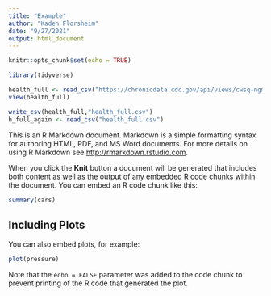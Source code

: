 ```yaml
---
title: "Example"
author: "Kaden Florsheim"
date: "9/27/2021"
output: html_document
---
```


```r
knitr::opts_chunk$set(echo = TRUE)
```

```r
library(tidyverse)
```
```r
health_full <- read_csv("https://chronicdata.cdc.gov/api/views/cwsq-ngmh/rows.csv?accessType=DOWNLOAD")
view(health_full)
```
```r
write_csv(health_full,"health_full.csv")
h_full_again <- read_csv("health_full.csv")
```
This is an R Markdown document. Markdown is a simple formatting syntax for authoring HTML, PDF, and MS Word documents. For more details on using R Markdown see <http://rmarkdown.rstudio.com>.

When you click the **Knit** button a document will be generated that includes both content as well as the output of any embedded R code chunks within the document. You can embed an R code chunk like this:

```r
summary(cars)
```

## Including Plots

You can also embed plots, for example:

```r
plot(pressure)
```

Note that the `echo = FALSE` parameter was added to the code chunk to prevent printing of the R code that generated the plot.
